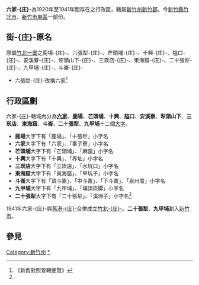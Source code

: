 '''六家-{庄}-'''為1920年至1941年間存在之行政區，轄屬[[新竹州|新竹州]][[新竹郡|新竹郡]]。今[[新竹縣|新竹縣]][[竹北市|竹北市]]、[[新竹市|新竹市]][[東區_(新竹市)|東區]]一部份。

==街-{庄}-原名==
原屬[[竹北一堡|竹北一堡]]之鹿場-{庄}-、六張犁-{庄}-、芒頭埔-{庄}-、十興-{庄}-、隘口-{庄}-、安溪藔-{庄}-、犂頭山下-{庄}-、三崁店-{庄}-、東海窟-{庄}-、二十張犁-{庄}-、九甲埔-{庄}-、斗崙-{庄}-
*六張犂-{庄}-改稱六家<ref name="#1">《新舊對照管轄便覽》</ref>

==行政區劃==
六家-{庄}-轄域內分為'''[[六家_(大字)|六家]]'''、'''鹿場'''、'''芒頭埔'''、'''十興'''、'''隘口'''、'''安溪寮'''、'''犁頭山下'''、'''三崁店'''、'''東海窟'''、'''斗崙'''、'''二十張犁'''、'''九甲埔'''十二個[[大字_(行政區劃)|大字]]。

*'''鹿場'''大字下有「鹿場」、「十張犁」小字名
*'''六家'''大字下有「六家」、「番子寮」小字名
*'''芒頭埔'''大字下有「芒頭埔」、「麻園」小字名
*'''十興'''大字下有「十興」、「界址」小字名
*'''三崁店'''大字下有「三崁店」、「水坑口」小字名
*'''東海窟'''大字下有「東海窟」、「旱坑子」小字名
*'''斗崙'''大字下有「頂斗崙」、「中斗崙」、「下斗崙」、「泉州厝」小字名
*'''九甲埔'''大字下有「九甲埔」、「埔頂崁脚」小字名
*'''二十張犁'''大字下有「二十張犁」、「溪洲子」小字名<ref name="#1"/>

1941年六家-{庄}-與[[舊港庄|舊港-{庄}-]]合併成立[[竹北庄|竹北-{庄}-]]。'''二十張犁'''、'''九甲埔'''劃入[[新竹市|新竹市]]。

== 參見 ==
{{reflist}}

{{新竹州}}
[[Category:新竹州|Category:新竹州]]
[[Category:竹北市|*]]